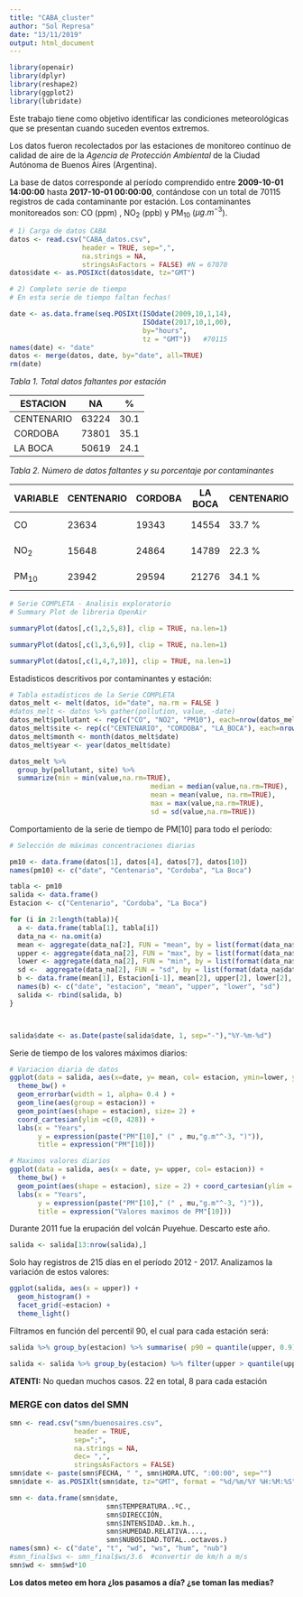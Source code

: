 ```yaml
---
title: "CABA_cluster"
author: "Sol Represa"
date: "13/11/2019"
output: html_document
---
```




```r
library(openair)
library(dplyr)
library(reshape2)
library(ggplot2)
library(lubridate)

```

Este trabajo tiene como objetivo identificar las condiciones meteorológicas que se presentan cuando suceden eventos extremos.

Los datos fueron recolectados por las estaciones de monitoreo contínuo de calidad de aire de la *Agencia de Protección Ambiental* de la Ciudad Autónoma de Buenos Aires (Argentina).

La base de datos corresponde al período comprendido entre **2009-10-01 14:00:00** hasta **2017-10-01 00:00:00**, contándose con un total de 70115 registros de cada contaminante por estación. Los contaminantes monitoreados son: CO (ppm) , NO~2~ (ppb) y PM~10~ ($\mu g.m^{-3}$).


```r

# 1) Carga de datos CABA
datos <- read.csv("CABA_datos.csv", 
                  header = TRUE, sep=",", 
                  na.strings = NA, 
                  stringsAsFactors = FALSE) #N = 67070
datos$date <- as.POSIXct(datos$date, tz="GMT") 

# 2) Completo serie de tiempo
# En esta serie de tiempo faltan fechas! 

date <- as.data.frame(seq.POSIXt(ISOdate(2009,10,1,14), 
                                 ISOdate(2017,10,1,00), 
                                 by="hours", 
                                 tz = "GMT"))   #70115
names(date) <- "date"
datos <- merge(datos, date, by="date", all=TRUE)
rm(date)


```

*Tabla 1. Total datos faltantes por estación *

| ESTACION   |   NA  |  %   |
|------------| ----- | ---- |
| CENTENARIO | 63224 | 30.1 |
| CORDOBA    | 73801 | 35.1 |
| LA BOCA    | 50619 | 24.1 |

*Tabla 2. Número de datos faltantes y su porcentaje por contaminantes*

| VARIABLE    | CENTENARIO  | CORDOBA  | LA BOCA |CENTENARIO  | CORDOBA  | LA BOCA |
|-----------  |-------------|--------- |---------| -----------|----------|---------|
|CO           |   23634     | 19343    |  14554  | 33.7 %     | 27.6 %   |  20.8 % |
|NO~2~        |   15648     | 24864    |  14789  | 22.3 %     | 35.5 %   |  21.1 % |
|PM~10~       |   23942     | 29594    |  21276  | 34.1 %     | 42.2 %   |  30.3 % |


```r
# Serie COMPLETA - Analisis exploratorio
# Summary Plot de libreria OpenAir 

summaryPlot(datos[,c(1,2,5,8)], clip = TRUE, na.len=1)

```
```r
summaryPlot(datos[,c(1,3,6,9)], clip = TRUE, na.len=1)

```
```r
summaryPlot(datos[,c(1,4,7,10)], clip = TRUE, na.len=1)

```

Estadisticos descritivos por contaminantes y estación:
```r
# Tabla estadisticos de la Serie COMPLETA
datos_melt <- melt(datos, id="date", na.rm = FALSE )
#datos_melt <- datos %>% gather(pollution, value, -date)
datos_melt$pollutant <- rep(c("CO", "NO2", "PM10"), each=nrow(datos_melt)/9)
datos_melt$site <- rep(c("CENTENARIO", "CORDOBA", "LA_BOCA"), each=nrow(datos_melt)/3)
datos_melt$month <- month(datos_melt$date)
datos_melt$year <- year(datos_melt$date)

datos_melt %>% 
  group_by(pollutant, site) %>% 
  summarize(min = min(value,na.rm=TRUE), 
                                   median = median(value,na.rm=TRUE),
                                   mean = mean(value, na.rm=TRUE),
                                   max = max(value,na.rm=TRUE),
                                   sd = sd(value,na.rm=TRUE))

```

Comportamiento de la serie de tiempo de PM[10] para todo el período:

```r
# Selección de máximas concentraciones diarias

pm10 <- data.frame(datos[1], datos[4], datos[7], datos[10])
names(pm10) <- c("date", "Centenario", "Cordoba", "La Boca")

tabla <- pm10
salida <- data.frame()
Estacion <- c("Centenario", "Cordoba", "La Boca")

for (i in 2:length(tabla)){
  a <- data.frame(tabla[1], tabla[i])
  data_na <- na.omit(a) 
  mean <- aggregate(data_na[2], FUN = "mean", by = list(format(data_na$date, "%Y-%m-%d")), na.rm= TRUE, na.action= NULL)
  upper <- aggregate(data_na[2], FUN = "max", by = list(format(data_na$date, "%Y-%m-%d")), na.rm= TRUE)
  lower <- aggregate(data_na[2], FUN = "min", by = list(format(data_na$date, "%Y-%m-%d")), na.rm= TRUE)
  sd <-  aggregate(data_na[2], FUN = "sd", by = list(format(data_na$date, "%Y-%m-%d")), na.rm= TRUE)
  b <- data.frame(mean[1], Estacion[i-1], mean[2], upper[2], lower[2], sd[2])
  names(b) <- c("date", "estacion", "mean", "upper", "lower", "sd")
  salida <- rbind(salida, b)
}



salida$date <- as.Date(paste(salida$date, 1, sep="-"),"%Y-%m-%d")
```

Serie de tiempo de los valores máximos diarios:
```r
# Variacion diaria de datos
ggplot(data = salida, aes(x=date, y= mean, col= estacion, ymin=lower, ymax=upper)) + 
  theme_bw() +
  geom_errorbar(width = 1, alpha= 0.4 ) + 
  geom_line(aes(group = estacion)) + 
  geom_point(aes(shape = estacion), size= 2) + 
  coord_cartesian(ylim =c(0, 428)) + 
  labs(x = "Years", 
       y = expression(paste("PM"[10]," (" , mu,"g.m"^-3, ")")), 
       title = expression("PM"[10])) 
```
```r
# Maximos valores diarios
ggplot(data = salida, aes(x = date, y= upper, col= estacion)) + 
  theme_bw() +
  geom_point(aes(shape = estacion), size = 2) + coord_cartesian(ylim = c(0, 427)) + 
  labs(x = "Years", 
       y = expression(paste("PM"[10]," (" , mu,"g.m"^-3, ")")), 
       title = expression("Valores maximos de PM"[10])) 

```

Durante 2011 fue la erupación del volcán Puyehue. 
Descarto este año.

```r
salida <- salida[13:nrow(salida),]  

```

Solo hay registros de 215 días en el período 2012 - 2017.
Analizamos la variación de estos valores:

```r
ggplot(salida, aes(x = upper)) + 
  geom_histogram() + 
  facet_grid(~estacion) + 
  theme_light()
```

Filtramos en función del percentil 90, el cual para cada estación será:

```r
salida %>% group_by(estacion) %>% summarise( p90 = quantile(upper, 0.9))

salida <- salida %>% group_by(estacion) %>% filter(upper > quantile(upper, 0.9))

```

**ATENTI:**
No quedan muchos casos. 22 en total, 8 para cada estación

### MERGE con datos del SMN

```r

smn <- read.csv("smn/buenosaires.csv", 
                header = TRUE, 
                sep=";", 
                na.strings = NA,
                dec= ",", 
                stringsAsFactors = FALSE)
smn$date <- paste(smn$FECHA, " ", smn$HORA.UTC, ":00:00", sep="")
smn$date <- as.POSIXlt(smn$date, tz="GMT", format = "%d/%m/%Y %H:%M:%S") 

smn <- data.frame(smn$date, 
                        smn$TEMPERATURA..ºC., 
                        smn$DIRECCIÓN, 
                        smn$INTENSIDAD..km.h., 
                        smn$HUMEDAD.RELATIVA...., 
                        smn$NUBOSIDAD.TOTAL..octavos.)
names(smn) <- c("date", "t", "wd", "ws", "hum", "nub")
#smn_final$ws <- smn_final$ws/3.6  #convertir de km/h a m/s
smn$wd <- smn$wd*10

```


**Los datos meteo em hora ¿los pasamos a día? ¿se toman las medias?**
